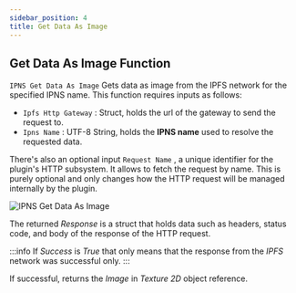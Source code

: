 ```yaml
---
sidebar_position: 4
title: Get Data As Image
---
```



## Get Data As Image Function

`IPNS Get Data As Image` Gets data as image from the IPFS network for the specified IPNS name. This function requires
inputs as follows:

* `Ipfs Http Gateway` <Step text="1"/> : Struct, holds the url of the gateway to send the request to.
* `Ipns Name` <Step text="2"/> : UTF-8 String, holds the **IPNS name** used to resolve the requested data.

There's also an optional input `Request Name` <Step text="3"/>, a unique identifier for the plugin's HTTP subsystem. It
allows to fetch the request by name. This is purely optional and only changes how the HTTP request will be managed
internally by the plugin.

![IPNS Get Data As Image](_static/img/get_data_as_image.png)

The returned *Response* is a struct that holds data such as headers, status code, and body of the response of the HTTP
request.

:::info
If *Success* is *True* that only means that the response from the *IPFS* network was successful only.
:::

If successful, returns the *Image* <Step text="4"/> in *Texture 2D* object reference.
